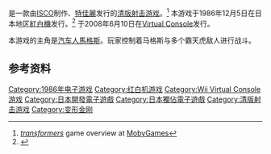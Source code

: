 {{NoteTA
| G1=Games
| G2=變形金剛
}}
{{Infobox video game
| title        = 變形金剛 柯博文之謎
| japanese     = 戦え! 超ロボット生命体トランスフォーマー コンボイの謎
| image        = 
| developer    = ISCO
| publisher    = [[特佳麗|特佳麗]]
| released     = {{vgrelease|JP|{{start date|1986|12|5}}}}
| genre        = [[清版射擊遊戲|清版射擊]]
| series       = [[变形金刚|变形金刚系列]]
| modes        = [[單人電子遊戲|單人]]、[[多人電子遊戲|多人]]
| platforms    = [[紅白機|紅白機]]
}}
{{vgname|變形金剛 柯博文之謎|ja=戦え! 超ロボット生命体トランスフォーマー コンボイの謎}}是一款由[[ISCO|ISCO]]制作、[[特佳麗|特佳麗]]发行的[[清版射击游戏|清版射击游戏]]。<ref name="mobygames">[http://www.mobygames.com/game/transformers-convoy-no-nazo ''transformers''] {{Wayback|url=http://www.mobygames.com/game/transformers-convoy-no-nazo |date=20150512081018 }} game overview at [[MobyGames|MobyGames]]</ref> 本游戏于1986年12月5日在日本地区[[紅白機|紅白機]]发行。<ref name="gamefaqs">{{cite web| url = http://www.gamefaqs.com/nes/578338-transformers-convoy-no-nazo/data| title = Release information| publisher = [[GameFAQs|GameFAQs]]| date = | accessdate = 2015-09-17| archive-date = 2015-10-11| archive-url = https://web.archive.org/web/20151011104733/http://www.gamefaqs.com/nes/578338-transformers-convoy-no-nazo/data| dead-url = no}}</ref> 于2008年6月10日在[[Virtual_Console|Virtual Console]]发行。

本游戏的主角是[[汽车人|汽车人]][[馬格斯|馬格斯]]。玩家控制着马格斯与多个霸天虎敌人进行战斗。

== 参考资料 ==
{{Reflist}}

{{變形金剛}}

{{DEFAULTSORT:Tatakae Chou Robot Seimeitai Transformer Convoy no Nazo}}
[[Category:1986年电子游戏|Category:1986年电子游戏]]
[[Category:红白机游戏|Category:红白机游戏]]
[[Category:Wii_Virtual_Console游戏|Category:Wii Virtual Console游戏]]
[[Category:日本開發電子遊戲|Category:日本開發電子遊戲]]
[[Category:日本獨佔電子遊戲|Category:日本獨佔電子遊戲]]
[[Category:清版射击游戏|Category:清版射击游戏]]
[[Category:变形金刚|Category:变形金刚]]
{{shmup-videogame-stub}}